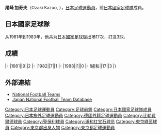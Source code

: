 {{Infobox football biography
|name=尾崎加寿夫
|image=
|fullname=尾崎加寿夫
|birth_date={{Birth date and age|1960|3|7}}
|cityofbirth=[[東京|東京]]
|countryofbirth=[[日本|日本]]
|height=1.75 m
|position=[[前鋒_(足球)|前鋒]]
|currentclub=
|years=1978-1983
|clubs1=[[浦和紅鑽|三菱重工]]
|caps1=
|goals1=
|years2=1983-1988
|clubs2=[[比勒費爾德足球俱樂部|比勒費爾德]]
|caps2=
|goals2=
|years3=1988-1989
|clubs3=[[聖保利足球俱樂部|聖保利]]
|caps3=
|goals3=
|years4=1989-1990
|clubs4=[[TuRU_1880_杜塞爾多夫|杜塞爾多夫]]
|caps4=
|goals4=
|years5=1990-1992
|clubs5=[[浦和紅鑽|浦和紅鑽]]
|caps5=
|goals5=
|years6=1993-1994
|clubs6=[[東京綠茵|綠茵川崎]]
|caps6=
|goals6=
|nationalyears=1981-1983
|nationalteam=[[日本國家足球隊|日本]]
|nationalcaps(goals)=17 (3)
}}
'''尾崎 加寿夫'''（Ozaki Kazuo, {{Bd|1960年|3月7日||}}），[[日本|日本]][[足球|足球]][[運動員|運動員]]，前[[日本國家足球隊|日本國家足球隊]]成員。

==日本國家足球隊==
从1981年到1983年，他共为[[日本國家足球隊|日本國家足球隊]]出场17次，打进3球。

==成績==
{{Football player national team statistics|JPN}}
|-
|1981||9||2
|-
|1982||7||1
|-
|1983||1||0
|-
!總和||17||3
|}

==外部連結==
{{Reflist}}
*[http://www.national-football-teams.com/v2/player.php?id=36445 National Football Teams]
*[https://web.archive.org/web/20160319085827/http://www.japannationalfootballteam.com/en/players/ozaki_kazuo.html Japan National Football Team Database]

{{Japan-sport-bio-stub}}
{{Soccer-player-stub}}
{{1979年世界青年錦標賽日本参赛名单}}

[[Category:日本足球運動員|Category:日本足球運動員]]
[[Category:足球前鋒|Category:足球前鋒]]
[[Category:日本國家足球隊成員|Category:日本國家足球隊成員]]
[[Category:日本旅外足球運動員|Category:日本旅外足球運動員]]
[[Category:德國外籍足球運動員|Category:德國外籍足球運動員]]
[[Category:比勒費爾德球員|Category:比勒費爾德球員]]
[[Category:聖保利球員|Category:聖保利球員]]
[[Category:浦和红宝石球员|Category:浦和红宝石球员]]
[[Category:東京綠茵球員|Category:東京綠茵球員]]
[[Category:東京都出身人物|Category:東京都出身人物]]
[[Category:東京都足球運動員|Category:東京都足球運動員]]